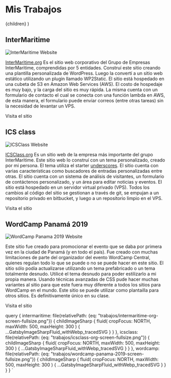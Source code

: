 
  <PageLayout>
    <h1 className="centered">Mis Trabajos</h1>
    {children}
  </PageLayout>
)

## InterMaritime

<Img 
  fluid={props.data.intermaritime.childImageSharp.fluid}
  className="medium-image float-right small-shadow image-gap"
  alt='InterMaritime Website'
/>

[InterMaritime.org](https://intermaritime.org/) Es el sitio web corporativo del Grupo de Empresas InterMaritime, comprendidas por 5 entidades. Construí este sitio creando una plantilla personalizada de WordPress. Luego la convertí a un sitio web estático utilizando un plugin llamado WP2Static. El sitio está hospedado en una cubeta de S3 en Amazon Web Services (AWS). El costo de hospedaje es muy bajo, y la carga del sitio es muy rápida. La misma cuenta con un formulario de contacto el cual se conecta con una función lambda en AWS, de esta manera, el formulario puede enviar correos (entre otras tareas) sin la necesidad de levantar un VPS.

<VisitButton to="https://intermaritime.org/">
  Visita el sitio
</VisitButton>

## ICS class

<Img 
  fluid={props.data.icsclass.childImageSharp.fluid}
  className="medium-image float-left small-shadow image-gap"
  alt='ICSClass Website'
/>

[ICSClass.org](https://icsclass.org/) Es un sitio web de la empresa más importante del grupo InterMaritime. Este sitio web lo construí con un tema personalizado, creado por mi persona. El tema utiliza el starter [underscores](https://underscores.me/). El sitio cuenta con varias características como buscadores de entradas personalizadas entre otras. El sitio cuenta con un sistema de análisis de visitantes, un formulario de contáctenos personalizado, y un área para editar noticias y eventos. El sitio está hospedado en un servidor virtual privado (VPS). Todos los cambios al código del sitio se gestionan a través de git, se empujan a un repositorio privado en bitbucket, y luego a un repositorio limpio en el VPS.

<VisitButton to="https://icsclass.org/">
  Visita el sitio
</VisitButton>

## WordCamp Panamá 2019

<Img 
  fluid={props.data.wordcamp.childImageSharp.fluid}
  className="medium-image float-right small-shadow image-gap"
  alt='WordCamp Panama 2019 Website'
/>

Este sitio fue creado para promocionar el evento que se daba por primera vez en la ciudad de Panamá (y en todo el país). Fue creado con muchas limitaciones de parte del organizador del evento WordCamp Central, quienes regulan todo lo que se puede o no se puede hacer en este sitio. El sitio sólo podía actualizarse utilizando un tema prefabricado o un tema totalmente desnudo. Utilicé el tema desnudo para poder estilizarlo a mi propia manera. Usando técnicas avanzadas de CSS pude hacer muchas variantes al sitio para que este fuera muy diferente a todos los sitios para WordCamp en el mundo. Este sitio se puede utilizar como plantailla para otros sitios. Es definitivamente único en su clase.

<VisitButton to="https://2019.panamacity.wordcamp.org/">
  Visita el sitio
</VisitButton>

  query {
    intermaritime: file(relativePath: {eq: "trabajos/intermaritime-org-screen-fullsize.png"}) {
      childImageSharp {
        fluid(
          cropFocus: NORTH,
          maxWidth: 500,
          maxHeight: 300
        ) {
          ...GatsbyImageSharpFluid_withWebp_tracedSVG
        }
      }
    },
    icsclass: file(relativePath: {eq: "trabajos/icsclass-org-screen-fullsize.png"}) {
      childImageSharp {
        fluid(
          cropFocus: NORTH,
          maxWidth: 500,
          maxHeight: 300
        ) {
          ...GatsbyImageSharpFluid_withWebp_tracedSVG
        }
      }
    },
    wordcamp: file(relativePath: {eq: "trabajos/wordcamp-panama-2019-screen-fullsize.png"}) {
      childImageSharp {
        fluid(
          cropFocus: NORTH,
          maxWidth: 500,
          maxHeight: 300
        ) {
          ...GatsbyImageSharpFluid_withWebp_tracedSVG
        }
      }
    }
  }
`